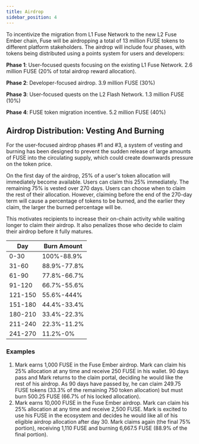 ```yaml
---
title: Airdrop
sidebar_position: 4
---
```


To incentivize the migration from L1 Fuse Network to the new L2 Fuse Ember chain, Fuse will be airdropping a total of 13 million FUSE tokens to different platform stakeholders. The airdrop will include four phases, with tokens being distributed using a points system for users and developers:

**Phase 1**: User-focused quests focusing on the existing L1 Fuse Network. 2.6 million FUSE (20% of total airdrop reward allocation).

**Phase 2**: Developer-focused airdrop. 3.9 million FUSE (30%)

**Phase 3**: User-focused quests on the L2 Flash Network. 1.3 million FUSE (10%)

**Phase 4**: FUSE token migration incentive. 5.2 million FUSE (40%)

## Airdrop Distribution: Vesting And Burning

For the user-focused airdrop phases #1 and #3, a system of vesting and burning has been designed to prevent the sudden release of large amounts of FUSE into the circulating supply, which could create downwards pressure on the token price.

On the first day of the airdrop, 25% of a user's token allocation will immediately become available. Users can claim this 25% immediately. The remaining 75% is vested over 270 days. Users can choose when to claim the rest of their allocation. However, claiming before the end of the 270-day term will cause a percentage of tokens to be burned, and the earlier they claim, the larger the burned percentage will be.

This motivates recipients to increase their on-chain activity while waiting longer to claim their airdrop. It also penalizes those who decide to claim their airdrop before it fully matures.

| Day     | Burn Amount |
| ------- | ----------- |
| 0-30    | 100%-88.9%  |
| 31-60   | 88.9%-77.8% |
| 61-90   | 77.8%-66.7% |
| 91-120  | 66.7%-55.6% |
| 121-150 | 55.6%-444%  |
| 151-180 | 44.4%-33.4% |
| 180-210 | 33.4%-22.3% |
| 211-240 | 22.3%-11.2% |
| 241-270 | 11.2%-0%    |

### Examples

1. Mark earns 1,000 FUSE in the Fuse Ember airdrop. Mark can claim his 25% allocation at any time and receive 250 FUSE in his wallet. 90 days pass and Mark returns to the claim portal, deciding he would like the rest of his airdrop. As 90 days have passed by, he can claim 249.75 FUSE tokens (33.3% of the remaining 750 token allocation) but must burn 500.25 FUSE (66.7% of his locked allocation).
2. Mark earns 10,000 FUSE in the Fuse Ember airdrop. Mark can claim his 25% allocation at any time and receive 2,500 FUSE. Mark is excited to use his FUSE in the ecosystem and decides he would like all of his eligible airdrop allocation after day 30. Mark claims again (the final 75% portion), receiving 1,110 FUSE and burning 6,667.5 FUSE (88.9% of the final portion).
